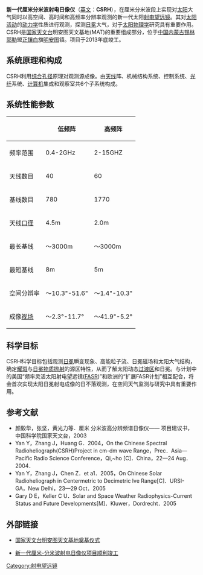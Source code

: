 '''新一代厘米分米波射电日像仪'''（[[英文|英文]]：'''CSRH'''），在厘米分米波段上实现对[[太阳|太阳]]大气同时以高空间、高时间和高频率分辨率观测的新一代太阳[[射电望远镜|射电望远镜]]。其对[[太阳活动|太阳活动]]的[[动力学|动力学]]性质进行观测，探测[[日冕|日冕]]大气，对于[[太阳物理学|太阳物理学]]研究具有重要作用。CSRH是[[国家天文台|国家天文台]]明安图天文基地(MAT)的重要组成部分，位于[[中国|中国]][[内蒙古|内蒙古]][[锡林郭勒|锡林郭勒]]盟[[正镶白|正镶白]]旗[[明安图|明安图]]镇。项目于2013年底竣工。

==系统原理和构成==
CSRH利用[[综合孔径|综合孔径]]原理对观测源成像。由[[天线|天线]]阵、机械结构系统、控制系统、[[光纤|光纤]]系统、[[计算机|计算机]]集成和观察室共6个子系统构成。

==系统性能参数==
{| class="wikitable" border="1"
|-
!   
!  低频阵
!  高频阵
|-
|  频率范围
|  0.4-2GHz
|  2-15GHZ
|-
|  天线数目
|  40
|  60
|-
|  基线数目
|  780
|  1770
|-
|  天线[[口径|口径]]
|  4.5m
|  2.0m
|-
|  最长基线
|  ～3000m
|  ～3000m
|-
|  最短基线
|  8m
|  5m
|-
|  空间分辨率
|  ～10.3"-51.6"
|  ～1.4"-10.3"
|-
|  成像[[视场|视场]]
|  ～2.3°-11.7°
|  ～41.9"-5.2°
|}

==科学目标==
CSRH科学目标包括观测[[日冕|日冕]]瞬变现象、高能粒子流、日冕磁场和太阳大气结构，确定[[耀斑|耀斑]]与[[日冕物质抛射|日冕物质抛射]]的源区特性，从而了解太阳动态[[过渡区|过渡区]]和日冕。与计划中的美国“频率灵活太阳射电望远镜([[FASR|FASR]])”和欧洲的“扩展FASR计划”相互配合，将会首次实现太阳日冕射电成像的日不落观测，在空间天气监测与研究中具有重要作用。

==参考文献==
*颜毅华，张坚，黄光力等．厘米 分米波高分辨频谱日像仪—— 项目建议书，中国科学院国家天文台，2003
*Yan Y，Zhang J，Huang G．2004，On the Chinese Spectral Radioheliograph(CSRH)Project in cm-dm wave Range，Prec．Asia—Pacific Radio Science Conference，Qi,~ho [C]．China，22—24 Aug．2004．
*Yan Y，Zhang J，Chen Z．et a1．2005，On Chinese Solar Radioheliograph in Centermetric to Decimetric lve Range[C]．URSI-GA，New Delhi，23—29 Oct．2005
*Gary D E，Keller C U．Solar and Space Weather Radiophysics-Current Status and Future Developments[M]．Kluwer，Dordrecht．2005

==外部链接==
*{{zh}}[http://srg.bao.ac.cn/srg/dian%20ji/dianji.htm 国家天文台明安图天文基地奠基仪式]{{dead link|date=2017年11月 |bot=InternetArchiveBot |fix-attempted=yes }}
*{{zh}}[http://www.nao.cas.cn/xwzx/kydt/201312/t20131231_4008893.html 新一代厘米-分米波射电日像仪项目顺利竣工]{{Wayback|url=http://www.nao.cas.cn/xwzx/kydt/201312/t20131231_4008893.html |date=20200524222520 }}
[[Category:射电望远镜|Category:射电望远镜]]

{{astro-stub}}